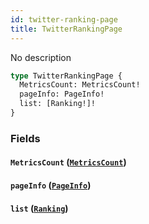 ```yaml
---
id: twitter-ranking-page
title: TwitterRankingPage
---
```



No description

```graphql
type TwitterRankingPage {
  MetricsCount: MetricsCount!
  pageInfo: PageInfo!
  list: [Ranking!]!
}
```


### Fields

#### `MetricsCount` ([`MetricsCount`](/cyberconnect-api/reference/objects/metrics-count))




#### `pageInfo` ([`PageInfo`](/cyberconnect-api/reference/objects/page-info))




#### `list` ([`Ranking`](/cyberconnect-api/reference/objects/ranking))






